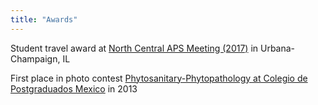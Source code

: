 ```yaml
---
title: "Awards"
---
```

  
  
  
      
Student travel award at [North Central APS Meeting (2017)](https://www.apsnet.org/members/divisions/nc/Pages/TravelAwards.aspx) in Urbana-Champaign, IL  

First place in photo contest [Phytosanitary-Phytopathology at Colegio de Postgraduados Mexico ](https://www.colpos.mx/wb/index.php/campus-montecillo/posgrados/fitosanidad) in 2013



